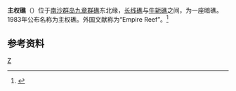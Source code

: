 {{Infobox Disputed Islands
| plural = 
| name             = 主权礁
| location = [[南海|南海]]
| coordinates = {{coord|9|58|38|N|114|35|22|E|scale:10000|display=title,inline}}
| locator map      = {{Location map+|Spratly_Islands|float=center|width=300|caption=主权礁的位置 
|places=
{{location map~ |Spratly_Islands|marksize=6 |lat=9.9772222 |long=114.5894444
|label='''主权礁
''' |position=bottom}}
}}
| archipelago      =[[南沙群岛|南沙群岛]] 
| total islands    =
| other_names      =Empire Reef
| major islands    = 
| area             = 
| length           =
| width            =
| coastline        =
| highest mount    =
| elevation        =
| country claim = {{PRC}}
| country claim divisions         =[[海南省|海南省]][[三沙市|三沙市]] 
| country claim divisions title   =[[地级行政区|市]] 
| country 1 claim = {{ROC}}
| country 1 claim divisions title=[[直辖市_(中华民国)|直辖市]]
| country 1 claim divisions=[[高雄市|高雄市]][[旗津區|旗津區]]
| country 2 claim                        = {{VNM}}
| country 2 claim divisions title   =[[縣|縣]]
| country 2 claim divisions         =[[慶和省|慶和省]][[長沙縣|長沙縣]]
| country 3 claim = {{PHL}}
| country 3 claim divisions title=市
| country 3 claim divisions=[[巴拉望省|巴拉望省]][[卡拉延市|卡拉延市]]
| population                      = 
| population as of                =
| density                         =
| ethnic groups                   =
| additional info                 =
}}

{{九章群礁}}
'''主权礁'''（{{vie|v=Đá Đức Hòa|hn=𥒥德和}}）位于[[南沙群岛|南沙群岛]][[九章群礁|九章群礁]]东北缘，[[长线礁|长线礁]]与[[牛轭礁|牛轭礁]]之间，为一座暗礁。1983年公布名称为主权礁。外国文献称为“Empire Reef”。<ref>{{cite book zh |author=广东省地名委员会 |title=《南海诸岛地名资料汇编》 |format=M |edition=1 |location=广州 |publisher=广东省地图出版社 |date=1988 |pages=199|id= ISBN 80522-023-9}}</ref>

==参考资料==
{{reflist}}

{{有争议的地区小作品}}
{{South China Sea Islands}}

[[Category:南沙群岛|Z]]